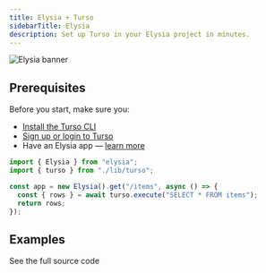 ```yaml
---
title: Elysia + Turso
sidebarTitle: Elysia
description: Set up Turso in your Elysia project in minutes.
---
```


![Elysia banner](/images/guides/elysia-banner.png)

## Prerequisites

Before you start, make sure you:

- [Install the Turso CLI](/cli/installation)
- [Sign up or login to Turso](/cli/authentication#signup)
- Have an Elysia app &mdash; [learn more](https://elysiajs.com/quick-start.html)

<Steps>

<Step title="Install the libSQL SDK">

<Snippet file="install-libsql-client-ts.mdx" />

</Step>

<Step title="Retrieve database credentials">

<Snippet file="retrieve-database-credentials.mdx" />

</Step>

<Step title="Configure libSQL client">

<Snippet file="configure-libsql-client-ts.mdx" />

</Step>

<Step title="Execute SQL">

```ts
import { Elysia } from "elysia";
import { turso } from "./lib/turso";

const app = new Elysia().get("/items", async () => {
  const { rows } = await turso.execute("SELECT * FROM items");
  return rows;
});
```

</Step>

</Steps>

## Examples

<CardGroup cols={2}>
  <Card
    title="Expenses tracker app with Elysia & Turso"
    icon="github"
    href="https://github.com/tursodatabase/examples/tree/master/app-expenses-tracker-elysia"
  >
    See the full source code
  </Card>
</CardGroup>
